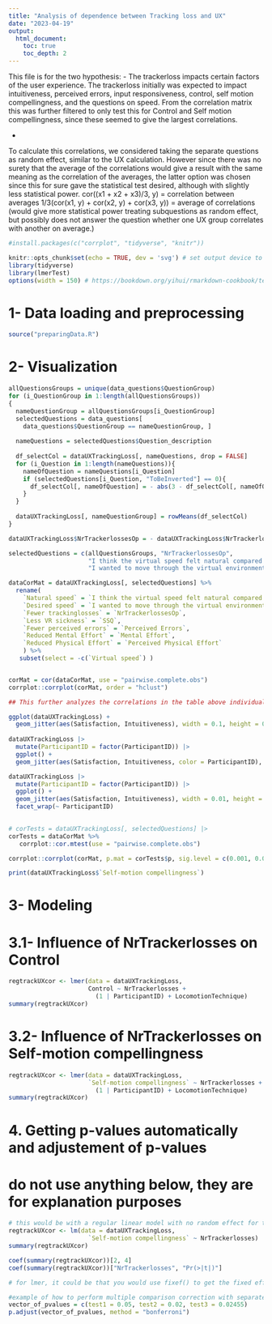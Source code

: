 ```yaml
---
title: "Analysis of dependence between Tracking loss and UX"
date: "2023-04-19"
output:
  html_document:
    toc: true
    toc_depth: 2
---
```

This file is for the two hypothesis:
- The trackerloss impacts certain factors of the user experience.
The trackerloss initially was expected to impact intuitiveness, perceived errors, input responsiveness, control, self motion compellingness, and the questions on speed.
From the correlation matrix this was further filtered to only test this for Control and Self motion compellingness, since these seemed to give the largest correlations.

- 





To calculate this correlations, we considered taking the separate questions as random effect, similar to the UX calculation. However since there was no surety that the average of the correlations would give a result with the same meaning as the correlation of the averages, the latter option was chosen since this for sure gave the statistical test desired, although with slightly less statistical power. 
cor((x1 + x2 + x3)/3, y) = correlation between averages
1/3(cor(x1, y) + cor(x2, y) + cor(x3, y)) = average of correlations (would give more statistical power treating subquestions as random effect, but possibly does not answer the question whether one UX group correlates with another on average.)



```r
#install.packages(c("corrplot", "tidyverse", "knitr"))
```

```r
knitr::opts_chunk$set(echo = TRUE, dev = 'svg') # set output device to svg
library(tidyverse)
library(lmerTest)
options(width = 150) # https://bookdown.org/yihui/rmarkdown-cookbook/text-width.html
```


# 1- Data loading and preprocessing


```r
source("preparingData.R")
```


# 2- Visualization

```r
allQuestionsGroups = unique(data_questions$QuestionGroup)
for (i_QuestionGroup in 1:length(allQuestionsGroups))
{
  nameQuestionGroup = allQuestionsGroups[i_QuestionGroup]
  selectedQuestions = data_questions[
    data_questions$QuestionGroup == nameQuestionGroup, ]
  
  nameQuestions = selectedQuestions$Question_description
  
  df_selectCol = dataUXTrackingLoss[, nameQuestions, drop = FALSE]
  for (i_Question in 1:length(nameQuestions)){
    nameOfQuestion = nameQuestions[i_Question]
    if (selectedQuestions[i_Question, "ToBeInverted"] == 0){
      df_selectCol[, nameOfQuestion] = - abs(3 - df_selectCol[, nameOfQuestion])
    }
  }
  
  dataUXTrackingLoss[, nameQuestionGroup] = rowMeans(df_selectCol)
}
```


```r
dataUXTrackingLoss$NrTrackerlossesOp = - dataUXTrackingLoss$NrTrackerlosses #invert, so better = less tracker losses

selectedQuestions = c(allQuestionsGroups, "NrTrackerlossesOp",
                      "I think the virtual speed felt natural compared to normal walking",
                      "I wanted to move through the virtual environment")

dataCorMat = dataUXTrackingLoss[, selectedQuestions] %>%
  rename(
    `Natural speed` = `I think the virtual speed felt natural compared to normal walking`,
    `Desired speed` = `I wanted to move through the virtual environment`,
    `Fewer trackinglosses` = `NrTrackerlossesOp`,
    `Less VR sickness` = `SSQ`,
    `Fewer perceived errors` = `Perceived Errors`,
    `Reduced Mental Effort` = `Mental Effort`,
    `Reduced Physical Effort` = `Perceived Physical Effort`
    ) %>%
   subset(select = -c(`Virtual speed`) ) 


corMat = cor(dataCorMat, use = "pairwise.complete.obs")
corrplot::corrplot(corMat, order = "hclust")
```

```r
## This further analyzes the correlations in the table above individually. Fill in 2 of your choice, and get data relations between them. These were some plots we made earlier because of an error in the data. We were trying to figure out why some values were unlogically negatively correlated, and checked if this was due to the Simpsons effect, where if and extra variable (aka participant) is not taken into account, the trend will be different. (For each participant it would go upward, while in total it would go downward). This was not the case, and in the end the weird values were caused by a wrong double inversion (therefore not inverting questions that should be inverted).

ggplot(dataUXTrackingLoss) +
  geom_jitter(aes(Satisfaction, Intuitiveness), width = 0.1, height = 0.1)
  
dataUXTrackingLoss |>
  mutate(ParticipantID = factor(ParticipantID)) |>
  ggplot() +
  geom_jitter(aes(Satisfaction, Intuitiveness, color = ParticipantID), width = 0.1, height = 0.1)

dataUXTrackingLoss |>
  mutate(ParticipantID = factor(ParticipantID)) |>
  ggplot() +
  geom_jitter(aes(Satisfaction, Intuitiveness), width = 0.01, height = 0.01) +
  facet_wrap(~ ParticipantID)
  
```


```r
# corTests = dataUXTrackingLoss[, selectedQuestions] |>
corTests = dataCorMat %>%
   corrplot::cor.mtest(use = "pairwise.complete.obs")

corrplot::corrplot(corMat, p.mat = corTests$p, sig.level = c(0.001, 0.01, 0.05), insig = 'label_sig', pch.cex = 0.9, order = "hclust" ) #,                 addrect = 2
```
```r
print(dataUXTrackingLoss$`Self-motion compellingness`)
```


# 3- Modeling

# 3.1- Influence of NrTrackerlosses on Control

```r
regtrackUXcor <- lmer(data = dataUXTrackingLoss,
                      Control ~ NrTrackerlosses + 
                        (1 | ParticipantID) + LocomotionTechnique)
summary(regtrackUXcor)
```


# 3.2- Influence of NrTrackerlosses on Self-motion compellingness

```r
regtrackUXcor <- lmer(data = dataUXTrackingLoss,
                      `Self-motion compellingness` ~ NrTrackerlosses + 
                        (1 | ParticipantID) + LocomotionTechnique)
summary(regtrackUXcor)
```


# 4. Getting p-values automatically and adjustement of p-values
# do not use anything below, they are for explanation purposes

```r
# this would be with a regular linear model with no random effect for the participant, or fixed effect for the locomotion effect. This happens if you draw a line through all datapoints ignoring the participant. There could be a trend per participant and per locomotion technique. If taking these into account, it could be it is not correlated at all. This shows that, since this would be a significant effect, but taking account the participant and locomotion technique (above) it is not. (Do not use this outcome)
regtrackUXcor <- lm(data = dataUXTrackingLoss,
                      `Self-motion compellingness` ~ NrTrackerlosses)
summary(regtrackUXcor)

coef(summary(regtrackUXcor))[2, 4]
coef(summary(regtrackUXcor))["NrTrackerlosses", "Pr(>|t|)"]

# for lmer, it could be that you would use fixef() to get the fixed effects
```


```r
#example of how to perform multiple comparison correction with separate values. However, this is usually not done except if there are many comparisons.
vector_of_pvalues = c(test1 = 0.05, test2 = 0.02, test3 = 0.02455)
p.adjust(vector_of_pvalues, method = "bonferroni")
```


